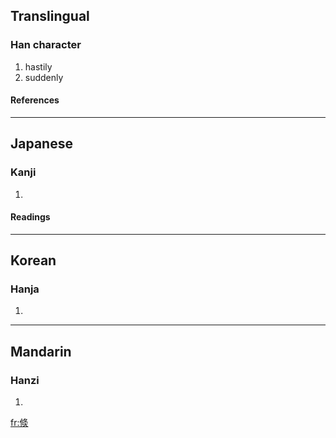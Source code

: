 ==Translingual==
===Han character===
{{Han char|rn=9|rad=人|as=08|sn=10|four=|canj=人中竹火 (OLHF)}}
# hastily
# suddenly
====References====
{{Han ref|kx=0107.230|dkj=00763|dj=0229.030|hdz=10176.010|uh=5010|ud=20496}}
----
==Japanese==
===Kanji===
{{ja-kanji|grade=|rs=人08}}
# {{defn|Japanese}}
====Readings====
{{ja-readings|on=[[しゅく]] (shuku)|kun=}}
----
==Korean==
===Hanja===
{{ko-hanja|hangeul=숙|rv=suk|mr=suk}}
# {{defn|Korean}}
----
==Mandarin==
===Hanzi===
{{cmn-hanzi|pin=[[shū]] (shu1)|wg=shu<sup>1</sup>}}
# {{defn|Mandarin}}

[[fr:倐]]